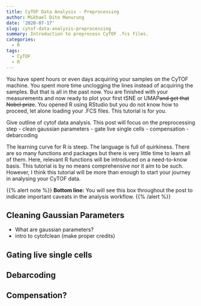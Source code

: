 ```yaml
---
title: CyTOF Data Analysis - Preprocessing
author: Mikhael Dito Manurung
date: '2020-07-17'
slug: cytof-data-analysis-preprocessing
summary: Introduction to preprocess CyTOF .fcs files.
categories:
  - R
tags:
  - CyTOF
  - R
---
```


You have spent hours or even days acquiring your samples on the CyTOF machine. You spent more time unclogging the lines instead of acquiring the samples. But that is all in the past now. You are finished with your measurements and now ready to plot your first tSNE or UMAP~~and get that Nobel prize~~. You opened R using RStudio but you do not know how to proceed, let alone loading your .FCS files. This tutorial is for you.

Give outline of cytof data analysis. This post will focus on the preprocessing step
- clean gaussian parameters
- gate live single cells
- compensation
- debarcoding

The learning curve for R is steep. The language is full of quirkiness. There are so many functions and packages but there is very little time to learn all of them. Here, relevant R functions will be introduced on a need-to-know basis. This tutorial is by no means comprehensive nor it aim to be such. However, I think this tutorial will be more than enough to start your journey in analysing your CyTOF data.

{{% alert note %}}
**Bottom line:** You will see this box throughout the post to indicate important caveats in the analysis workflow.
{{% /alert %}}

## Cleaning Gaussian Parameters
- What are gaussian parameters?
- intro to cytofclean (make proper credits)

## Gating live single cells

## Debarcoding

## Compensation?
